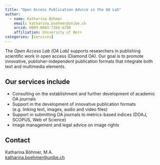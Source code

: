 ```yaml
---
title: "Open Access Publication Advice in the OA Lab"
author: 
  - name: Katharina Böhmer
    email: katharina.boehmer@unibe.ch
    orcid: 0009-0003-7269-6780
    affiliation: University of Bern
categories: [services]
---
```


The *Open Access Lab (OA Lab)* supports researchers in publishing scientific work in open access (Diamond OA). Our goal is to promote innovative, publisher-independent publication formats that integrate both text and multimedia elements.

## Our services include

-   Consulting on the establishment and further development of academic OA journals
-   Support in the development of innovative publication formats (e.g. linking text, images, audio and video files)
-   Support in submitting OA journals to metrics-based indices (DOAJ, SCOPUS, Web of Science)
-   Image management and legal advice on image rights

## Contact

Katharina Böhmer, M.A.\
[katharina.boehmer\@unibe.ch](mailto:katharina.boehmer@unibe.ch)